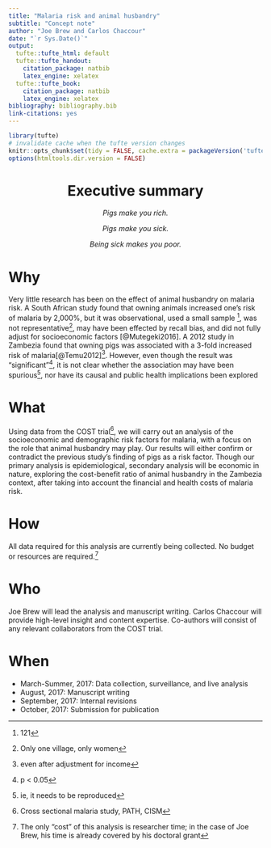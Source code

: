 ```yaml
---
title: "Malaria risk and animal husbandry"
subtitle: "Concept note"
author: "Joe Brew and Carlos Chaccour"
date: "`r Sys.Date()`"
output:
  tufte::tufte_html: default
  tufte::tufte_handout:
    citation_package: natbib
    latex_engine: xelatex
  tufte::tufte_book:
    citation_package: natbib
    latex_engine: xelatex
bibliography: bibliography.bib
link-citations: yes
---
```


```r
library(tufte)
# invalidate cache when the tufte version changes
knitr::opts_chunk$set(tidy = FALSE, cache.extra = packageVersion('tufte'))
options(htmltools.dir.version = FALSE)
```


<center>


# Executive summary  


<em>
Pigs make you rich.

Pigs make you sick.

Being sick makes you poor.

</em>
</center>

# Why

Very little research has been on the effect of animal husbandry on malaria risk. A South African study found that owning animals increased one's risk of malaria by 2,000%, but it was observational, used a small sample ^[121], was not representative^[Only one village, only women], may have been effected by recall bias, and did not fully adjust for socioeconomic factors [@Mutegeki2016]. A 2012 study in Zambezia found that owning pigs was associated with a 3-fold increased risk of malaria[@Temu2012]^[even after adjustment for income]. However, even though the result was "significant"^[p < 0.05], it is not clear whether the association may have been spurious^[ie, it needs to be reproduced], nor have its causal and public health implications been explored

# What

Using data from the COST trial^[Cross sectional malaria study, PATH, CISM], we will carry out an analysis of the socioeconomic and demographic risk factors for malaria, with a focus on the role that animal husbandry may play. Our results will either confirm or contradict the previous study's finding of pigs as a risk factor. Though our primary analysis is epidemiological, secondary analysis will be economic in nature, exploring the cost-benefit ratio of animal husbandry in the Zambezia context, after taking into account the financial and health costs of malaria risk.


# How

All data required for this analysis are currently being collected. No budget or resources are required.^[The only "cost" of this analysis is researcher time; in the case of Joe Brew, his time is already covered by his doctoral grant]

# Who

Joe Brew will lead the analysis and manuscript writing. Carlos Chaccour will provide high-level insight and content expertise. Co-authors will consist of any relevant collaborators from the COST trial.

# When

- March-Summer, 2017: Data collection, surveillance, and live analysis
- August, 2017: Manuscript writing
- September, 2017: Internal revisions
- October, 2017: Submission for publication